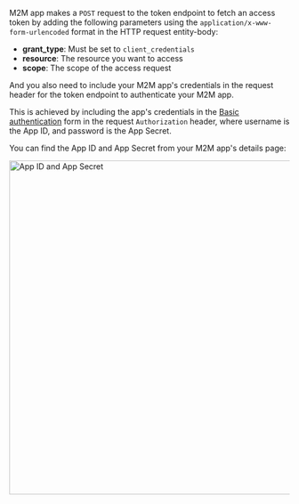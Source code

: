 
M2M app makes a `POST` request to the token endpoint to fetch an access token by adding the following parameters using the `application/x-www-form-urlencoded` format in the HTTP request entity-body:

- **grant_type**: Must be set to `client_credentials`
- **resource**: The resource you want to access
- **scope**: The scope of the access request

And you also need to include your M2M app's credentials in the request header for the token endpoint to authenticate your M2M app.

This is achieved by including the app's credentials in the [Basic authentication](https://developer.mozilla.org/en-US/docs/Web/HTTP/Headers/Authorization#basic_authentication) form in the request `Authorization` header, where username is the App ID, and password is the App Secret.

You can find the App ID and App Secret from your M2M app's details page:

<img alt="App ID and App Secret" src={AppIdSecretSrc} width="600px" />
